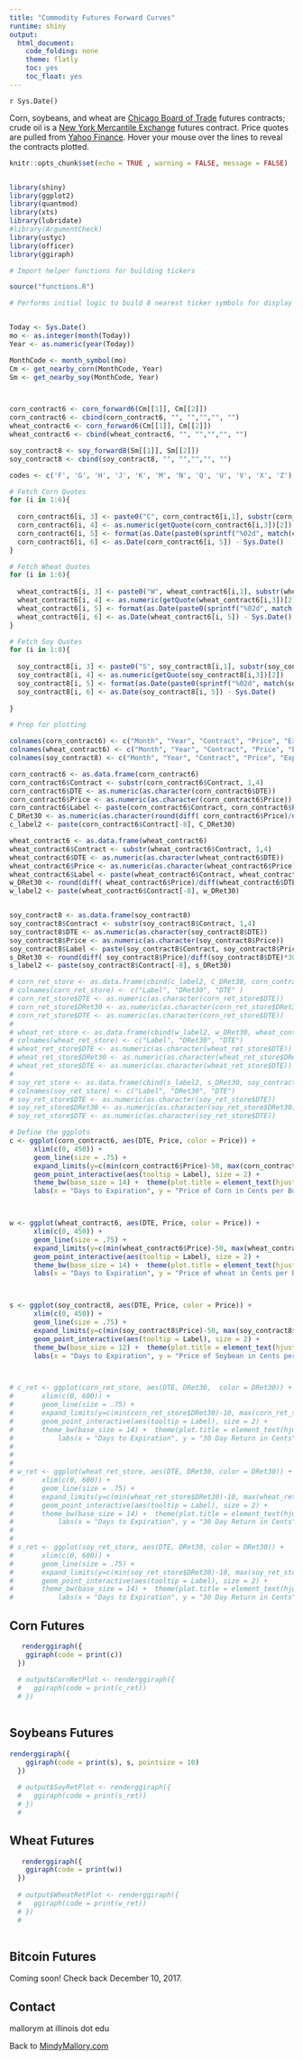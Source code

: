 ```yaml
---
title: "Commodity Futures Forward Curves"
runtime: shiny
output: 
  html_document: 
    code_folding: none
    theme: flatly
    toc: yes
    toc_float: yes
---
```




`r Sys.Date()` 

Corn, soybeans, and wheat are [Chicago Board of Trade](http://www.cmegroup.com/company/cbot.html) futures contracts; crude oil is a [New York Mercantile Exchange](http://www.cmegroup.com/company/nymex.html) futures contract. Price quotes are pulled from [Yahoo Finance](https://finance.yahoo.com/). Hover your mouse over the lines to reveal the contracts plotted. 

```r
knitr::opts_chunk$set(echo = TRUE , warning = FALSE, message = FALSE)


library(shiny)
library(ggplot2)
library(quantmod)
library(xts)
library(lubridate)
#library(ArgumentCheck)
library(ustyc) 
library(officer)
library(ggiraph)

```

```r
# Import helper functions for building tickers

source("functions.R")

```

```r
# Performs initial logic to build 8 nearest ticker symbols for display later


Today <- Sys.Date()
mo <- as.integer(month(Today))
Year <- as.numeric(year(Today))

MonthCode <- month_symbol(mo)
Cm <- get_nearby_corn(MonthCode, Year)
Sm <- get_nearby_soy(MonthCode, Year)



corn_contract6 <- corn_forward6(Cm[[1]], Cm[[2]])
corn_contract6 <- cbind(corn_contract6, "", "","","", "")
wheat_contract6 <- corn_forward6(Cm[[1]], Cm[[2]])
wheat_contract6 <- cbind(wheat_contract6, "", "","","", "")

soy_contract8 <- soy_forward8(Sm[[1]], Sm[[2]])
soy_contract8 <- cbind(soy_contract8, "", "","","", "")

codes <- c('F', 'G', 'H', 'J', 'K', 'M', 'N', 'Q', 'U', 'V', 'X', 'Z')

# Fetch Corn Quotes
for (i in 1:6){
 
  corn_contract6[i, 3] <- paste0("C", corn_contract6[i,1], substr(corn_contract6[i, 2], 3,4), ".", "CBT")
  corn_contract6[i, 4] <- as.numeric(getQuote(corn_contract6[i,3])[2])
  corn_contract6[i, 5] <- format(as.Date(paste0(sprintf("%02d", match(corn_contract6[i,1], codes)), "/", "14", "/", substr(corn_contract6[i, 2], 3,4)), "%m/%d/%y"), "%Y-%m-%d")
  corn_contract6[i, 6] <- as.Date(corn_contract6[i, 5]) - Sys.Date()
}

# Fetch Wheat Quotes
for (i in 1:6){
  
  wheat_contract6[i, 3] <- paste0("W", wheat_contract6[i,1], substr(wheat_contract6[i, 2], 3,4), ".", "CBT")
  wheat_contract6[i, 4] <- as.numeric(getQuote(wheat_contract6[i,3])[2])
  wheat_contract6[i, 5] <- format(as.Date(paste0(sprintf("%02d", match(wheat_contract6[i,1], codes)), "/", "14", "/", substr(wheat_contract6[i, 2], 3,4)), "%m/%d/%y"), "%Y-%m-%d")
  wheat_contract6[i, 6] <- as.Date(wheat_contract6[i, 5]) - Sys.Date()
}

# Fetch Soy Quotes
for (i in 1:8){
  
  soy_contract8[i, 3] <- paste0("S", soy_contract8[i,1], substr(soy_contract8[i, 2], 3,4), ".", "CBT")
  soy_contract8[i, 4] <- as.numeric(getQuote(soy_contract8[i,3])[2])
  soy_contract8[i, 5] <- format(as.Date(paste0(sprintf("%02d", match(soy_contract8[i,1], codes)), "/", "14", "/", substr(soy_contract8[i, 2], 3,4)), "%m/%d/%y"), "%Y-%m-%d")
  soy_contract8[i, 6] <- as.Date(soy_contract8[i, 5]) - Sys.Date()
  
} 

```


```r
# Prep for plotting

colnames(corn_contract6) <- c("Month", "Year", "Contract", "Price", "Expiration", "DTE", "Label")
colnames(wheat_contract6) <- c("Month", "Year", "Contract", "Price", "Expiration", "DTE", "Label")
colnames(soy_contract8) <- c("Month", "Year", "Contract", "Price", "Expiration", "DTE", "Label")

corn_contract6 <- as.data.frame(corn_contract6)
corn_contract6$Contract <- substr(corn_contract6$Contract, 1,4)
corn_contract6$DTE <- as.numeric(as.character(corn_contract6$DTE))
corn_contract6$Price <- as.numeric(as.character(corn_contract6$Price))
corn_contract6$Label <- paste(corn_contract6$Contract, corn_contract6$Price)
C_DRet30 <- as.numeric(as.character(round(diff( corn_contract6$Price)/diff(corn_contract6$DTE)*30, digits = 2)))
c_label2 <- paste(corn_contract6$Contract[-8], C_DRet30)

wheat_contract6 <- as.data.frame(wheat_contract6)
wheat_contract6$Contract <- substr(wheat_contract6$Contract, 1,4)
wheat_contract6$DTE <- as.numeric(as.character(wheat_contract6$DTE))
wheat_contract6$Price <- as.numeric(as.character(wheat_contract6$Price))
wheat_contract6$Label <- paste(wheat_contract6$Contract, wheat_contract6$Price)
w_DRet30 <- round(diff( wheat_contract6$Price)/diff(wheat_contract6$DTE)*30, digits = 2)
w_label2 <- paste(wheat_contract6$Contract[-8], w_DRet30)


soy_contract8 <- as.data.frame(soy_contract8)
soy_contract8$Contract <- substr(soy_contract8$Contract, 1,4)
soy_contract8$DTE <- as.numeric(as.character(soy_contract8$DTE))
soy_contract8$Price <- as.numeric(as.character(soy_contract8$Price))
soy_contract8$Label <- paste(soy_contract8$Contract, soy_contract8$Price)
s_DRet30 <- round(diff( soy_contract8$Price)/diff(soy_contract8$DTE)*30, digits = 2)
s_label2 <- paste(soy_contract8$Contract[-8], s_DRet30)

# corn_ret_store <- as.data.frame(cbind(c_label2, C_DRet30, corn_contract6$DTE[-8]))
# colnames(corn_ret_store) <- c("Label", "DRet30", "DTE" )
# corn_ret_store$DTE <- as.numeric(as.character(corn_ret_store$DTE))
# corn_ret_store$DRet30 <- as.numeric(as.character(corn_ret_store$DRet30))
# corn_ret_store$DTE <- as.numeric(as.character(corn_ret_store$DTE))
# 
# wheat_ret_store <- as.data.frame(cbind(w_label2, w_DRet30, wheat_contract6$DTE[-8]))
# colnames(wheat_ret_store) <- c("Label", "DRet30", "DTE")
# wheat_ret_store$DTE <- as.numeric(as.character(wheat_ret_store$DTE))
# wheat_ret_store$DRet30 <- as.numeric(as.character(wheat_ret_store$DRet30))
# wheat_ret_store$DTE <- as.numeric(as.character(wheat_ret_store$DTE))
# 
# soy_ret_store <- as.data.frame(cbind(s_label2, s_DRet30, soy_contract8$DTE[-8]))
# colnames(soy_ret_store) <- c("Label", "DRet30", "DTE")
# soy_ret_store$DTE <- as.numeric(as.character(soy_ret_store$DTE))
# soy_ret_store$DRet30 <- as.numeric(as.character(soy_ret_store$DRet30))
# soy_ret_store$DTE <- as.numeric(as.character(soy_ret_store$DTE))
```



```r
# Define the ggplots
c <- ggplot(corn_contract6, aes(DTE, Price, color = Price)) + 
      xlim(c(0, 450)) +
      geom_line(size = .75) +
      expand_limits(y=c(min(corn_contract6$Price)-50, max(corn_contract6$Price)+50)) +
      geom_point_interactive(aes(tooltip = Label), size = 2) +
      theme_bw(base_size = 14) +  theme(plot.title = element_text(hjust = 0.5), legend.position="none") + 
      labs(x = "Days to Expiration", y = "Price of Corn in Cents per Bushel", title = "Corn Forward Curve")



w <- ggplot(wheat_contract6, aes(DTE, Price, color = Price)) + 
      xlim(c(0, 450)) +
      geom_line(size = .75) +
      expand_limits(y=c(min(wheat_contract6$Price)-50, max(wheat_contract6$Price)+50)) +
      geom_point_interactive(aes(tooltip = Label), size = 2) +
      theme_bw(base_size = 14) +  theme(plot.title = element_text(hjust = 0.5), legend.position="none") + 
      labs(x = "Days to Expiration", y = "Price of wheat in Cents per Bushel", title = "Chicago Wheat Forward Curve")



s <- ggplot(soy_contract8, aes(DTE, Price, color = Price)) + 
      xlim(c(0, 450)) +
      geom_line(size = .75) +
      expand_limits(y=c(min(soy_contract8$Price)-50, max(soy_contract8$Price)+50)) +
      geom_point_interactive(aes(tooltip = Label), size = 2) +
      theme_bw(base_size = 12) +  theme(plot.title = element_text(hjust = 0.5), legend.position="none") + 
      labs(x = "Days to Expiration", y = "Price of Soybean in Cents per Bushel", title = "Soybean Forward Curve")



# c_ret <- ggplot(corn_ret_store, aes(DTE, DRet30,  color = DRet30)) + 
#       xlim(c(0, 600)) +
#       geom_line(size = .75) +
#       expand_limits(y=c(min(corn_ret_store$DRet30)-10, max(corn_ret_store$DRet30)+10)) +
#       geom_point_interactive(aes(tooltip = Label), size = 2) +
#       theme_bw(base_size = 14) +  theme(plot.title = element_text(hjust = 0.5), legend.position="none") + 
#           labs(x = "Days to Expiration", y = "30 Day Return in Cents", title = "Corn 30 Day Return to Storage")
# 
# 
# 
# w_ret <- ggplot(wheat_ret_store, aes(DTE, DRet30, color = DRet30)) + 
#       xlim(c(0, 600)) +
#       geom_line(size = .75) +
#       expand_limits(y=c(min(wheat_ret_store$DRet30)-10, max(wheat_ret_store$DRet30)+10)) +
#       geom_point_interactive(aes(tooltip = Label), size = 2) +
#       theme_bw(base_size = 14) +  theme(plot.title = element_text(hjust = 0.5), legend.position="none") + 
#           labs(x = "Days to Expiration", y = "30 Day Return in Cents", title = "Wheat 30 Day Return to Storage")
# 
# 
# s_ret <- ggplot(soy_ret_store, aes(DTE, DRet30, color = DRet30)) + 
#       xlim(c(0, 600)) +
#       geom_line(size = .75) +
#       expand_limits(y=c(min(soy_ret_store$DRet30)-10, max(soy_ret_store$DRet30)+10)) +
#       geom_point_interactive(aes(tooltip = Label), size = 2) +
#       theme_bw(base_size = 14) +  theme(plot.title = element_text(hjust = 0.5), legend.position="none") + 
#           labs(x = "Days to Expiration", y = "30 Day Return in Cents", title = "Soybean 30 Day Return to Storage")

```







## Corn Futures

```r
   renderggiraph({
    ggiraph(code = print(c))
  })
  
  # output$CornRetPlot <- renderggiraph({
  #   ggiraph(code = print(c_ret))
  # })
  
```

## Soybeans Futures

```r
renderggiraph({
    ggiraph(code = print(s), s, pointsize = 10)
  })
  
  # output$SoyRetPlot <- renderggiraph({
  #   ggiraph(code = print(s_ret))
  # })
  # 
```

## Wheat Futures

```r
   renderggiraph({
    ggiraph(code = print(w))
  })
  
  # output$WheatRetPlot <- renderggiraph({
  #   ggiraph(code = print(w_ret))
  # })
  # 
  

```

## Bitcoin Futures

Coming soon! Check back December 10, 2017.

## Contact

mallorym at illinois dot edu

Back to [MindyMallory.com](http://www.mindymallory.com)








